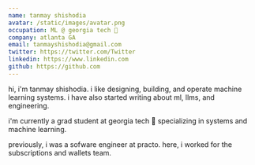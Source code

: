 ```yaml
---
name: tanmay shishodia
avatar: /static/images/avatar.png
occupation: ML @ georgia tech 🐝
company: atlanta GA
email: tanmayshishodia@gmail.com
twitter: https://twitter.com/Twitter
linkedin: https://www.linkedin.com
github: https://github.com
---
```


hi, i'm tanmay shishodia. i like designing, building, and operate machine learning systems. i have also started writing about ml, llms, and engineering.

i'm currently a grad student at georgia tech 🐝 specializing in systems and machine learning.

previously, i was a sofware engineer at practo. here, i worked for the subscriptions and wallets team.
